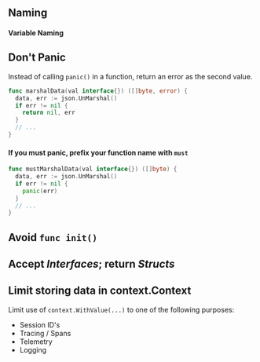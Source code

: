 
## Naming

#### Variable Naming

## Don't Panic

Instead of calling `panic()` in a function, return an error as the second value.

```go
func marshalData(val interface{}) ([]byte, error) {
  data, err := json.UnMarshal()
  if err != nil {
    return nil, err
  }
  // ...
}
```

#### If you must panic, prefix your function name with `must`

```go
func mustMarshalData(val interface{}) ([]byte) {
  data, err := json.UnMarshal()
  if err != nil {
    panic(err)
  }
  // ...
}
```

## Avoid `func init()`

## Accept *Interfaces*; return *Structs*

## Limit storing data in context.Context

Limit use of `context.WithValue(...)` to one of the following purposes:
* Session ID's
* Tracing / Spans
* Telemetry
* Logging
